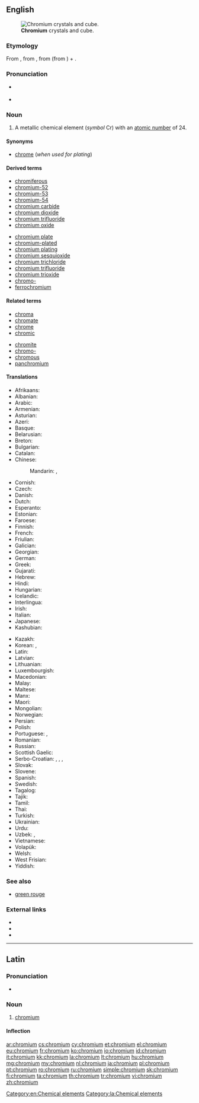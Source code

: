 {{also|Chromium}}
==English==
{{wikipedia}}
{{elements|Cr|vanadium|V|manganese|Mn}}
[[File:Chromium crystals and 1cm3 cube.jpg|thumb|'''Chromium''' crystals and cube.]]

===Etymology===
From {{etyl|NL.|en}}, from {{etyl|fr|en}} {{term|chrome||lang=fr}}, from {{etyl|grc|en}} {{term|χρῶμα|sc=polytonic||color|lang=grc}} (from {{etyl|ine-pro|en}} {{m|ine-pro|*gʰreu||to grind, rub}}) + {{term|-ium|lang=la}}.

===Pronunciation===
* {{a|US}} {{IPA|/ˈkɹoʊmiəm/|lang=en}}
* {{audio|en-us-chromium.ogg|Audio (US)|lang=en}}

===Noun===
{{en-noun|~}}

# A metallic chemical element (''symbol'' Cr) with an [[atomic number]] of 24.

====Synonyms====
* [[chrome]] (''when used for plating'')

====Derived terms====
{{der-top}}
* [[chromiferous]]
* [[chromium-52]]
* [[chromium-53]]
* [[chromium-54]]
* [[chromium carbide]]
* [[chromium dioxide]]
* [[chromium trifluoride]]
* [[chromium oxide]]
{{der-mid}}
* [[chromium plate]]
* [[chromium-plated]]
* [[chromium plating]]
* [[chromium sesquioxide]]
* [[chromium trichloride]]
* [[chromium trifluoride]]
* [[chromium trioxide]]
* [[chromo-]]
* [[ferrochromium]]
{{der-bottom}}

====Related terms====
{{rel-top}}
* [[chroma]]
* [[chromate]]
* [[chrome]]
* [[chromic]]
{{rel-mid}}
* [[chromite]]
* [[chromo-]]
* [[chromous]]
* [[panchromium]]
{{rel-bottom}}

====Translations====
{{trans-top|chemical element}}
* Afrikaans: {{t|af|chroom}}
* Albanian: {{t|sq|krom}}
* Arabic: {{t|ar|كروم|m|tr=kruum}}
* Armenian: {{t|hy|քրոմ}}
* Asturian: {{t|ast|cromu|m}}
* Azeri: {{t|az|xrom}}
* Basque: {{t|eu|kromoa}}
* Belarusian: {{t|be|хром|m}}
* Breton: {{t+|br|krom|m}}
* Bulgarian: {{t+|bg|хром|m}}
* Catalan: {{t|ca|crom}}
* Chinese:
*: Mandarin: {{t+|cmn|鉻|sc=Hani}}, {{t+|cmn|铬|tr=gè|sc=Hani}}
* Cornish: {{t|kw|cromyum}}
* Czech: {{t+|cs|chrom}}
* Danish: {{t|da|krom}}
* Dutch: {{t+|nl|chroom|n}}
* Esperanto: {{t+|eo|kromo}}
* Estonian: {{t|et|kroom}}
* Faroese: {{t|fo|krom|n}}
* Finnish: {{t+|fi|kromi}}
* French: {{t+|fr|chrome|m}}
* Friulian: {{t|fur|crom}}
* Galician: {{t+|gl|cromo}}
* Georgian: {{t|ka|ქრომი|sc=Geor}}
* German: {{t+|de|Chrom|n}}
* Greek: {{t+|el|χρώμιο|n}}
* Gujarati: {{t|gu|વર્ણાતુ|tr=varṇātu|sc=Gujr}}
* Hebrew: {{t+|he|כרום|tr=krom}}
* Hindi: {{t|hi|वर्णातु|tr=varnaatu}}
* Hungarian: {{t+|hu|króm}}
* Icelandic: {{t+|is|króm}}
* Interlingua: {{t|ia|chromo}}
* Irish: {{t+|ga|cróimiam|m}}
* Italian: {{t+|it|cromo|m}}
* Japanese: {{t+|ja|クロム|tr=kuromu}}
* Kashubian: {{t|csb|chróm}}
{{trans-mid}}
* Kazakh: {{t|kk|хром|sc=Cyrl}}
* Korean: {{t+|ko|크롬|sc=Hang}}, {{t+|ko|크로뮴|sc=Hang}}
* Latin: {{t+|la|chrōmium|n}}
* Latvian: {{t|lv|hroms}}
* Lithuanian: {{t+|lt|chromas}}
* Luxembourgish: {{t|lb|Chrom}}
* Macedonian: {{t|mk|хром|m}}
* Malay: {{t|ms|kromium}}
* Maltese: {{t|mt|kromju}}
* Manx: {{t|gv|cromium}}
* Maori: {{t|mi|koromiama}}
* Mongolian: {{t+|mn|хром|sc=Cyrl}}
* Norwegian: {{t+|no|krom}}
* Persian: {{t+|fa|کروم|tr=korom|sc=fa-Arab}}
* Polish: {{t+|pl|chrom|m}}
* Portuguese: {{t+|pt|cromo|m}}, {{t+|pt|crómio|m}}
* Romanian: {{t+|ro|crom|n}}
* Russian: {{t+|ru|хром|m}}
* Scottish Gaelic: {{t|gd|cròimiam}}
* Serbo-Croatian: {{t|sh|хром|m|sc=Cyrl}}, {{t+|sh|hrom|m}}, {{t|sh|кром|m|sc=Cyrl}}, {{t+|sh|krom|m}}
* Slovak: {{t|sk|chróm|n}}
* Slovene: {{t+|sl|krom}}
* Spanish: {{t+|es|cromo|m}}
* Swedish: {{t+|sv|krom|n}}
* Tagalog: {{t|tl|kromo}}
* Tajik: {{t|tg|хром|sc=Cyrl}}
* Tamil: {{t|ta|நீலிரும்பு}}
* Thai: {{t|th|โครเมียม|tr=khrōmiam}}
* Turkish: {{t+|tr|krom}}
* Ukrainian: {{t|uk|хром|m}}
* Urdu: {{t|ur|کرومیم}}
* Uzbek: {{t|uz|хром|sc=Cyrl}}, {{t|uz|khrom}}
* Vietnamese: {{t|vi|crom}}
* Volapük: {{t+|vo|kromin}}
* Welsh: {{t+|cy|cromiwm}}
* West Frisian: {{t|fy|groom}}
* Yiddish: {{t|yi|קראָומיאַם|tr=krovmiam|sc=Hebr}}
{{trans-bottom}}

===See also===
* [[green rouge]]

===External links===
* {{R:Webster 1913}}
* {{R:Century 1911}}
* {{R:OneLook}}

[[Category:en:Chemical elements]]

----

==Latin==
{{wikipedia|lang=la}}

===Pronunciation===
* {{la-pronunc|chrōmium}}

===Noun===
{{la-noun|chrōmium|chromii|chrōmiī|n|second}}

# [[#English|chromium]]

====Inflection====
{{la-decl-2nd-N|chrōmi}}

[[Category:la:Chemical elements]]

[[ar:chromium]]
[[cs:chromium]]
[[cy:chromium]]
[[et:chromium]]
[[el:chromium]]
[[eu:chromium]]
[[fr:chromium]]
[[ko:chromium]]
[[io:chromium]]
[[id:chromium]]
[[it:chromium]]
[[kk:chromium]]
[[la:chromium]]
[[lt:chromium]]
[[hu:chromium]]
[[mg:chromium]]
[[my:chromium]]
[[nl:chromium]]
[[ja:chromium]]
[[pl:chromium]]
[[pt:chromium]]
[[ro:chromium]]
[[ru:chromium]]
[[simple:chromium]]
[[sk:chromium]]
[[fi:chromium]]
[[ta:chromium]]
[[th:chromium]]
[[tr:chromium]]
[[vi:chromium]]
[[zh:chromium]]